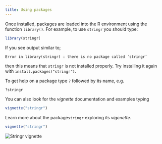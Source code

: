 ```yaml
---
title: Using packages
---
```



Once installed, packages are loaded into the R environment using the function `library()`. For example, to use `stringr` you should type:

```r
library(stringr)
```

If you see output similar to;

```
Error in library(stringr) : there is no package called ‘stringr’
```

then this means that `stringr` is not installed properly. Try installing it again with `install.packages("stringr")`.

To get help on a package type `?` followed by its name, e.g.

```r
?stringr
```

You can also look for the *vignette* documentation and examples typing

```r
vignette("stringr")
```

::: {#exerciseN .callout-note icon=false title='Exercise'}
Learn more about the package`stringr` exploring its *vigenette*.
:::

::: {#answerN .callout-caution icon=false title='Answer' collapse="true"}
  

```r
vignette("stringr")
```

![](../assets/stringr.png "Stringr vignette")

:::



